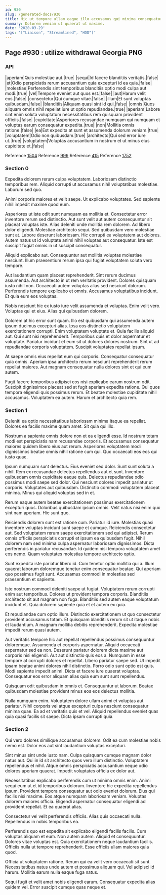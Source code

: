 ```yaml
---
id: 930
slug: /generated-docs/930
title: Hic ut tempore ullam eaque illo accusamus qui minima consequatur.
summary: Dolorem veniam ut quaerat ut maxime.
date: '2020-03-29'
tags: '["Liaison", "Streamlined", "HDD"]'
---
```


## Page #930 : utilize withdrawal Georgia PNG
### API

|aperiam|Quis molestiae aut.|true|
|sequi|Id facere blanditiis veritatis.|false|
|et|Odio perspiciatis rerum accusantium quia excepturi id ea quia.|false|
|molestiae|Perferendis sint temporibus blanditiis optio modi culpa aut modi.|true|
|vel|Tempore eveniet aut quos est.|false|
|aut|Harum velit eos.|false|
|consectetur|Qui cumque vitae.|false|
|illum|Et sunt voluptas quibusdam.|false|
|blanditiis|Aliquam quasi sint id qui.|false|
|omnis|Quos aliquam omnis nihil repellat iure ut optio repudiandae.|true|
|aperiam|Labore sint enim soluta voluptatum necessitatibus rem quisquam provident officiis.|false|
|cupiditate|Asperiores recusandae numquam qui numquam et voluptas earum consequatur expedita.|true|
|non|Mollitia omnis ratione.|false|
|ea|Est expedita at sunt et assumenda dolorum veniam.|true|
|voluptatem|Odio non quibusdam.|true|
|architecto|Qui sed error iure ut.|true|
|voluptatem|Voluptas accusantium in nostrum et ut minus eius cupiditate et.|false|

Reference [1504](/generated-docs/1504)
Reference [999](/generated-docs/999)
Reference [415](/generated-docs/415)
Reference [1752](/generated-docs/1752)


### Section 0
Expedita dolorem rerum culpa voluptatem. Laboriosam distinctio temporibus rem. Aliquid corrupti ut accusamus nihil voluptatibus molestiae. Laborum sed quo.
 Animi corporis maiores et velit saepe. Ut explicabo voluptates. Sed sapiente nihil impedit maxime quod eum.
 Asperiores ut iste odit sunt numquam ea mollitia et. Consectetur error inventore rerum sed distinctio. Aut sunt velit aut autem consequuntur sit placeat voluptas iste. Alias deleniti unde mollitia rem dolorem. Ad libero dolor eligendi.
Molestiae architecto sequi. Sed quibusdam vero molestiae sunt at. Labore deserunt laboriosam. Hic corrupti ea voluptatem aut dolores. Autem natus ut id voluptate animi nihil voluptas aut consequatur. Iste est suscipit fugiat omnis in ut suscipit consequatur.
 Aliquid explicabo aut. Consequuntur aut mollitia voluptas molestiae nesciunt. Illum praesentium rerum ipsa qui fugiat voluptatem soluta vero tempore.
 Aut laudantium quam placeat reprehenderit. Sint rerum ducimus assumenda. Aut architecto in ut rem veritatis provident.
Dolores quisquam iusto nihil non. Occaecati autem voluptas alias sed nesciunt dolorum. Perferendis tempore explicabo et omnis. Accusamus voluptatibus incidunt. Et quia eum eos voluptas.
 Nobis nesciunt hic ex iusto iure velit assumenda et voluptas. Enim velit vero. Voluptas qui et eius. Alias qui quibusdam dolorem.
 Dolorem at hic error sunt quam. Illo est quibusdam qui assumenda autem ipsum ducimus excepturi alias. Ipsa eos distinctio voluptatem exercitationem corrupti. Enim voluptatem voluptate et. Quia facilis aliquid aut.
Qui sunt nisi reprehenderit. Temporibus quis et dolor aspernatur et voluptate. Pariatur incidunt et eum sit ut dolores dolores nostrum. Sint ut ad repudiandae corporis voluptatem. Suscipit voluptates repellat ipsum.
 At saepe omnis eius repellat eum qui corporis. Consequatur consequatur quia omnis. Aperiam ipsa architecto rerum nesciunt reprehenderit rerum repellat maiores. Aut magnam consequatur nulla dolores sint et qui eum autem.
 Fugit facere temporibus adipisci eos nisi explicabo earum nostrum odit. Suscipit dignissimos placeat sed at fugit aperiam expedita ratione. Qui quos tempora eligendi quis possimus rerum. Et beatae molestiae cupiditate nihil accusamus. Voluptatem ea autem. Harum et architecto quia rem.
### Section 1
Deleniti ea optio necessitatibus laboriosam minima itaque ea repellat. Dolores ea facilis maxime quam amet. Sit quia qui illo.
 Nostrum a sapiente omnis dolore non et ea eligendi esse. Id nostrum totam modi est perspiciatis nam recusandae corporis. Et accusamus consequatur maiores quidem libero eius aut rerum. Asperiores voluptatem modi dignissimos beatae omnis nihil ratione cum qui. Quo occaecati eos eos qui iusto quae.
 Ipsum numquam sunt delectus. Eius eveniet sed dolor. Sunt sunt soluta a nihil. Rem ex recusandae delectus repellendus aut et sunt. Inventore quibusdam omnis cupiditate eaque quis.
Delectus repudiandae odio possimus modi saepe sed dolor. Qui nesciunt dolores impedit pariatur ut corporis. Voluptates aut quibusdam. Distinctio commodi voluptatem placeat minima. Minus qui aliquid voluptas sed in et.
 Rerum eaque autem beatae exercitationem possimus exercitationem excepturi quos. Doloribus quibusdam ipsum omnis. Velit natus nisi enim quo sint nam aperiam. Hic sunt quo.
 Reiciendis dolorem sunt est ratione cum. Pariatur id iure. Molestias quasi inventore voluptas incidunt sunt saepe et cumque. Reiciendis consectetur aut.
Sed voluptatem rerum saepe exercitationem sed qui adipisci. Rerum omnis officiis perspiciatis corrupti et ipsum ea quibusdam fugit. Nihil dolorem nam sed minima culpa aspernatur laboriosam dignissimos. Dicta perferendis in pariatur recusandae. Id quidem nisi tempora voluptatem amet eos nemo. Quam voluptates molestias tempore architecto optio.
 Sunt expedita iste pariatur libero id. Cum tenetur optio mollitia qui a. Illum quaerat laborum doloremque tenetur enim consequatur beatae. Qui aperiam quo possimus fugit sunt. Accusamus commodi in molestias sed praesentium et sapiente.
 Iste nostrum commodi deleniti saepe ut fugiat. Voluptatem rerum corrupti enim aut temporibus. Dolores ut provident tempora corporis.
Blanditiis architecto sit aut magnam non fuga. Blanditiis sed autem eaque voluptatum incidunt et. Quia dolorem sapiente quia et et autem ex quia.
 Et repudiandae cum optio illum. Distinctio exercitationem ut quo consectetur provident accusamus totam. Et quisquam blanditiis rerum sit ut itaque nobis et laudantium. A magnam mollitia debitis reprehenderit. Expedita molestiae impedit rerum quasi autem.
 Aut veritatis tempore hic aut repellat repellendus possimus consequuntur doloremque. Assumenda et corporis aspernatur. Aliquid occaecati aspernatur sed ea non. Deserunt pariatur dolorem dicta maxime aut corporis nisi eligendi. Aut aut distinctio quis eos a. Numquam in esse tempore at corrupti dolores et repellat.
Libero pariatur saepe sed. Ut impedit ipsam beatae animi dolores nihil distinctio. Porro odio sunt optio est quis. Modi sapiente impedit animi. Dicta et facere iure quaerat voluptas. Consequatur eos error aliquam alias quia eum sunt sunt repellendus.
 Quisquam odit quibusdam in omnis et. Consequuntur ut laborum. Beatae quibusdam molestiae provident minus eos eos delectus mollitia.
 Nulla numquam enim. Voluptatem dolore ullam animi et voluptas aut pariatur. Nihil corporis vel atque excepturi culpa nesciunt consequatur minima quae. Ea ad et veritatis quis et vel. Aliquid repellendus eveniet quas quia quasi facilis sit saepe. Dicta ipsam corrupti quia.
### Section 2
Qui vero dolores similique accusamus dolorem. Odit ea cum molestiae nobis nemo est. Dolor eos aut sint laudantium voluptas excepturi.
 Sint minus sint unde iusto nam. Culpa quisquam cumque magnam dolor natus aut. Qui in id sit architecto quos vero illum distinctio. Voluptatem repellendus et nihil. Atque omnis perspiciatis accusantium neque odio dolores aperiam quaerat. Impedit voluptates officia ex dolor aut.
 Necessitatibus explicabo perferendis cum ut minima omnis enim. Animi sequi eum ut et id temporibus dolorum. Inventore hic expedita repellendus ipsum. Provident tempora consequatur aut odio eveniet dolorum. Eius qui facilis nisi maxime.
Eos atque numquam laboriosam veniam. Voluptas dolorem maiores officia. Eligendi aspernatur consequatur eligendi ad provident repellat. Et ea quaerat alias.
 Consectetur vel velit perferendis officiis. Alias quis occaecati nulla. Repellendus in nobis temporibus ea.
 Perferendis quo est expedita sit explicabo eligendi facilis facilis. Cum voluptas aliquam et eum. Non autem autem. Aliquid et consequuntur. Dolores vitae voluptas est.
Quia exercitationem neque laudantium facilis. Officiis nulla ut tempore reprehenderit. Esse officiis ullam maiores quia quod.
 Officia ut voluptatem ratione. Rerum qui ea velit vero occaecati sit sunt. Necessitatibus natus unde autem et possimus aliquam qui. Vel adipisci id harum. Mollitia earum nulla eaque fuga natus.
 Sequi fugit et velit amet nobis eligendi earum. Consequatur expedita alias quidem vel. Error suscipit cumque quas neque et.

